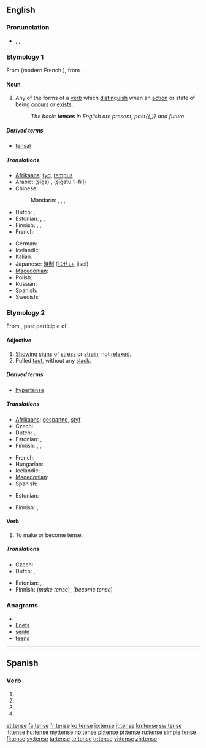 {{wikipedia|dab=tense}}
==English==

===Pronunciation===
* {{enPR|tĕns}}, {{IPA|/tɛns/}}, {{SAMPA|/tEns/}}
*: {{audio|en-us-tense.ogg|Audio (US)}}
*: {{rhymes|ɛns}}

===Etymology 1===
From {{etyl|fro}} {{term|tens}} (modern French {{term|temps}}), from {{etyl|la}} {{term|tempus}}.

====Noun====
{{en-noun}}

# {{grammar}} Any of the forms of a [[verb]] which [[distinguish]] when an [[action]] or state of being [[occur]]s or [[exist]]s.
#: ''The basic '''tenses''' in English are present, past{{,}} and future.''

=====Derived terms=====
* [[tensal]]

=====Translations=====
{{trans-top|verb forms distinguishing time}}
* [[Afrikaans]]: [[tyd]], [[tempus]]
* Arabic: {{Arab|[[صيغة]]}} (ṣīġa) {{f}}, {{Arab|[[صيغة الفعل]]}} (ṣīġatu 'l-fiʻl) {{f}}
* Chinese:
*: Mandarin: {{t-|cmn|時態|sc=Hani}}, {{t-|cmn|时态|tr=shítài|sc=Hani}}, {{t-|cmn|時制|sc=Hani}}, {{t-|cmn|时制|tr=shízhì|sc=Hani}}
* Dutch: {{t+|nl|tijd|m}}, {{t-|nl|tempus|n}}
* Estonian: {{t|et|ajavorm}}, {{t|et|aeg}}, {{t|et|tempus}}
* Finnish: {{t|fi|aikaluokka}}, {{t+|fi|aikamuoto}}, {{t|fi|tempus}}
* French: {{t+|fr|temps|m}}
{{trans-mid}}
* German: {{t+|de|Zeit|f}}
* Icelandic: {{t+|is|tíð|f}}
* Italian: {{t+|it|tempo|m}}
* Japanese: [[時制]] ([[じせい]], jisei)
* [[Macedonian]]: {{t-|mk|време|n|tr=vréme}}
* Polish: {{t+|pl|czas|m}}
* Russian: {{t+|ru|время|n|tr=vrémja}}
* Spanish: {{t+|es|tiempo|m}}
* Swedish: {{t+|sv|tempus|n}}
{{trans-bottom}}

===Etymology 2===
From {{etyl|la}} {{term|tensus}}, past participle of {{term|tendere||stretch}}.

====Adjective====
{{en-adj|tens|er}}

# [[show|Showing]] [[sign]]s of [[stress]] or [[strain]]; not [[relax]]ed.
# Pulled [[taut]], without any [[slack]].

=====Derived terms=====
* [[hypertense]]

=====Translations=====
{{trans-top|showing stress or strain}}
* [[Afrikaans]]: [[gespanne]], [[styf]]
* Czech: {{t-|cs|napjatý|m}}
* Dutch: {{t+|nl|gespannen}}, {{t-|nl|strak}}
* Estonian: {{t|et|pingne}}, {{t|et|pinev}}
* Finnish: {{t+|fi|kireä}}, {{t-|fi|jännittynyt}}, {{t+|fi|hermostunut}}
{{trans-mid}}
* French: {{t+|fr|tendu}}
* Hungarian: {{t|hu|feszült}}
* Icelandic: {{t-|is|upptrekktur}}, {{t+|is|órólegur}}
* [[Macedonian]]: {{t|mk|напнат|tr=nápnat}}
* Spanish: {{t-|es|tenso}}
{{trans-bottom}}

{{trans-top|pulled taut}}
* Estonian: {{t|et|pinguletõmmatud}}
{{trans-mid}}
* Finnish: {{t+|fi|kireä}}, {{t|fi|jännitetty}}
{{trans-bottom}}

====Verb====
{{en-verb|tens|ing}}

# To make or become tense.

=====Translations=====
{{trans-top|make or become tense}}
* Czech: {{t-|cs|napnout}}
* Dutch: {{t+|nl|spannen}}, {{t-|nl|opspannen}}
{{trans-mid}}
* Estonian: {{t|et|pinguldama}}, {{t|et|pingulduma}}
* Finnish: {{t+|fi|jännittää}} (''make tense''), {{t-|fi|jännittyä}} (''become tense'')
{{trans-bottom}}

===Anagrams===
* {{alphagram|eenst}}
* [[Enets#English|Enets]]
* [[sente#English|sente]]
* [[teens#English|teens]]

----

==Spanish==

===Verb===
{{es-verb-form|tensar}}

# {{es-verb form of|ending=ar|mood=imperative|pers=2|formal=yes|number=singular|[[tensar]]}}
# {{es-verb form of|ending=ar|mood=subjunctive|tense=present|pers=1|number=singular|[[tensar]]}}
# {{es-verb form of|ending=ar|mood=subjunctive|tense=present|pers=2|formal=yes|number=singular|[[tensar]]}}
# {{es-verb form of|ending=ar|mood=subjunctive|tense=present|pers=3|number=singular|[[tensar]]}}

[[et:tense]]
[[fa:tense]]
[[fr:tense]]
[[ko:tense]]
[[io:tense]]
[[it:tense]]
[[kn:tense]]
[[sw:tense]]
[[lt:tense]]
[[hu:tense]]
[[my:tense]]
[[no:tense]]
[[pl:tense]]
[[pt:tense]]
[[ru:tense]]
[[simple:tense]]
[[fi:tense]]
[[sv:tense]]
[[ta:tense]]
[[te:tense]]
[[tr:tense]]
[[vi:tense]]
[[zh:tense]]